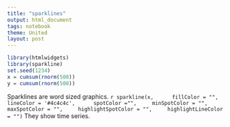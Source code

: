 ```yaml
---
title: "sparklines"
output: html_document
tags: notebook
theme: United
layout: post
---
```





```r
library(htmlwidgets)
library(sparkline)
set.seed(1234)
x = cumsum(rnorm(500))
y = cumsum(rnorm(500))
```


Sparklines are word sized graphics. `r sparkline(x, 
    fillColor = "", 
    lineColor = '#4c4c4c', 
    spotColor ="",
    minSpotColor = "",
    maxSpotColor = "",
    highlightSpotColor = "",
    highlightLineColor = "")` They show time series.




